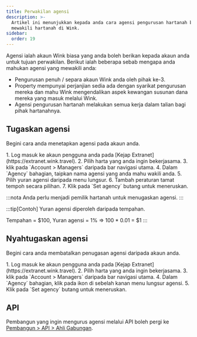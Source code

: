 ```yaml
---
title: Perwakilan agensi
description: >-
  Artikel ini menunjukkan kepada anda cara agensi pengurusan hartanah boleh
  mewakili hartanah di Wink.
sidebar:
  order: 19
---
```


Agensi ialah akaun Wink biasa yang anda boleh berikan kepada akaun anda untuk tujuan perwakilan. Berikut ialah beberapa sebab mengapa anda mahukan agensi yang mewakili anda:

* Pengurusan penuh / separa akaun Wink anda oleh pihak ke-3.
* Property mempunyai perjanjian sedia ada dengan syarikat pengurusan mereka dan mahu Wink mengendalikan aspek kewangan susunan dana mereka yang masuk melalui Wink.
* Agensi pengurusan hartanah melakukan semua kerja dalam talian bagi pihak hartanahnya.

## Tugaskan agensi

Begini cara anda menetapkan agensi pada akaun anda.

<Steps>
  1. Log masuk ke akaun pengguna anda pada [Kejap Extranet](https://extranet.wink.travel).
  2. Pilih harta yang anda ingin bekerjasama.
  3. klik pada `Account > Managers` daripada bar navigasi utama.
  4. Dalam `Agency` bahagian, taipkan nama agensi yang anda mahu wakili anda.
  5. Pilih yuran agensi daripada menu lungsur.
  6. Tambah peraturan tamat tempoh secara pilihan.
  7. Klik pada `Set agency` butang untuk meneruskan.
</Steps>


:::nota
Anda perlu menjadi pemilik hartanah untuk menugaskan agensi.
:::

:::tip\[Contoh]
Yuran agensi diperoleh daripada tempahan.

Tempahan = $100, Yuran agensi = 1% => 100 \* 0.01 = $1
:::

## Nyahtugaskan agensi

Begini cara anda membatalkan penugasan agensi daripada akaun anda.

<Steps>
  1. Log masuk ke akaun pengguna anda pada [Kejap Extranet](https://extranet.wink.travel).
  2. Pilih harta yang anda ingin bekerjasama.
  3. klik pada `Account > Managers` daripada bar navigasi utama.
  4. Dalam `Agency` bahagian, klik pada <Badge text="x" variant="danger" size="small" /> ikon di sebelah kanan menu lungsur agensi.
  5. Klik pada `Set agency` butang untuk meneruskan.
</Steps>


## API

Pembangun yang ingin mengurus agensi melalui API boleh pergi ke [Pembangun > API > Ahli Gabungan](/developers/apis/#affiliate-api).

